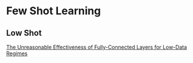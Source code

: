 # Few Shot Learning




## Low Shot

[The Unreasonable Effectiveness of Fully-Connected Layers for Low-Data Regimes](https://arxiv.org/abs/2210.05657)